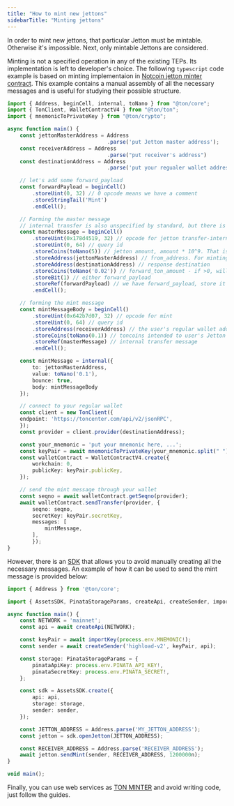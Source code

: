 ```yaml
---
title: "How to mint new jettons"
sidebarTitle: "Minting jettons"
---
```


In order to mint new jettons, that particular Jetton must be mintable. Otherwise it's impossible.
Next, only mintable Jettons are considered.

Minting is not a specified operation in any of the existing TEPs.
Its implementation is left to developer's choice.
The following `typescript` code example is based on minting implementaion in
[Notcoin jetton minter contract](https://github.com/OpenBuilders/notcoin-contract/blob/main/contracts/jetton-minter.fc).
This example contains a manual assembly of all the necessary messages and is useful for studying their possible structure.

```typescript
import { Address, beginCell, internal, toNano } from "@ton/core";
import { TonClient, WalletContractV4 } from "@ton/ton";
import { mnemonicToPrivateKey } from "@ton/crypto";

async function main() {
    const jettonMasterAddress = Address
                                .parse('put Jetton master address');
    const receiverAddress = Address
                                .parse("put receiver's address")
    const destinationAddress = Address
                                .parse('put your regualer wallet address');

    // let's add some forward_payload
    const forwardPayload = beginCell()
        .storeUint(0, 32) // 0 opcode means we have a comment
        .storeStringTail('Mint')
        .endCell();

    // Forming the master message
    // internal transfer is also unspecified by standard, but there is suggested format in TEP 0074
    const masterMessage = beginCell()
        .storeUint(0x178d4519, 32) // opcode for jetton transfer-internal
        .storeUint(0, 64) // query id
        .storeCoins(toNano(5)) // jetton amount, amount * 10^9. That is an amount we want to mint
        .storeAddress(jettonMasterAddress) // from_address. For minting could be any. Jetton wallet will check from context that sender is the Jetton master contract and accept the transfer.
        .storeAddress(destinationAddress) // response destination
        .storeCoins(toNano('0.02')) // forward_ton_amount - if >0, will send notification message
        .storeBit(1) // either forward_payload
        .storeRef(forwardPayload) // we have forward_payload, store it as a reference
        .endCell();

    // forming the mint message
    const mintMessageBody = beginCell()
        .storeUint(0x642b7d07, 32) // opcode for mint
        .storeUint(0, 64) // query id
        .storeAddress(receiverAddress) // the user's regular wallet address
        .storeCoins(toNano(0.1)) // toncoins intended to user's Jetton wallet
        .storeRef(masterMessage) // internal transfer message
        .endCell();

    const mintMessage = internal({
        to: jettonMasterAddress,
        value: toNano('0.1'),
        bounce: true,
        body: mintMessageBody
    });

    // connect to your regular wallet
    const client = new TonClient({
    endpoint: 'https://toncenter.com/api/v2/jsonRPC',
    });
    const provider = client.provider(destinationAddress);

    const your_mnemonic = 'put your mnemonic here, ...';
    const keyPair = await mnemonicToPrivateKey(your_mnemonic.split(" "));
    const walletContract = WalletContractV4.create({
        workchain: 0,
        publicKey: keyPair.publicKey,
    });

    // send the mint message through your wallet
    const seqno = await walletContract.getSeqno(provider);
    await walletContract.sendTransfer(provider, {
        seqno: seqno,
        secretKey: keyPair.secretKey,
        messages: [
            mintMessage,
        ],
        });
}
```

However, there is an [SDK](https://github.com/ton-community/assets-sdk) that allows you to avoid manually creating all the necessary messages.
An example of how it can be used to send the mint message is provided below:

```typescript
import { Address } from '@ton/core';

import { AssetsSDK, PinataStorageParams, createApi, createSender, importKey } from "@ton-community/assets-sdk";

async function main() {
    const NETWORK = 'mainnet';
    const api = await createApi(NETWORK);

    const keyPair = await importKey(process.env.MNEMONIC!);
    const sender = await createSender('highload-v2', keyPair, api);

    const storage: PinataStorageParams = {
        pinataApiKey: process.env.PINATA_API_KEY!,
        pinataSecretKey: process.env.PINATA_SECRET!,
    };

    const sdk = AssetsSDK.create({
        api: api,
        storage: storage,
        sender: sender,
    });

    const JETTON_ADDRESS = Address.parse('MY_JETTON_ADDRESS');
    const jetton = sdk.openJetton(JETTON_ADDRESS);

    const RECEIVER_ADDRESS = Address.parse('RECEIVER_ADDRESS');
    await jetton.sendMint(sender, RECEIVER_ADDRESS, 1200000n);
}

void main();
```

Finally, you can use web services as [TON MINTER](https://minter.ton.org/) and avoid writing code, just follow the guides.
